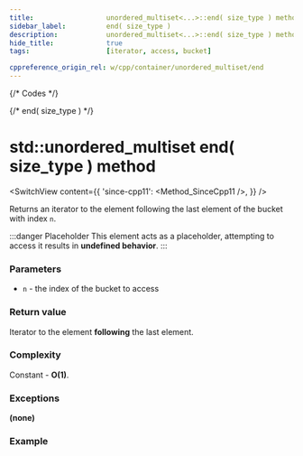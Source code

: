 ```yaml
---
title:					unordered_multiset<...>::end( size_type ) method
sidebar_label:			end( size_type )
description:			unordered_multiset<...>::end( size_type ) method C++ documentation
hide_title:				true
tags:					[iterator, access, bucket]

cppreference_origin_rel: w/cpp/container/unordered_multiset/end
---
```



{/* Codes */}

{/* end( size_type ) */}

# std::unordered_multiset end( size_type ) method

<SwitchView content={{
	'since-cpp11': <Method_SinceCpp11 />,
}} />

Returns an iterator to the element following the last element of the bucket with index `n`.

:::danger Placeholder
This element acts as a placeholder, attempting to access it results in **undefined behavior**.
:::

### Parameters

 - `n` - the index of the bucket to access

### Return value

Iterator to the element **following** the last element.

### Complexity

Constant - **O(1)**.

### Exceptions

**(none)**

### Example

<ImproveSection />
